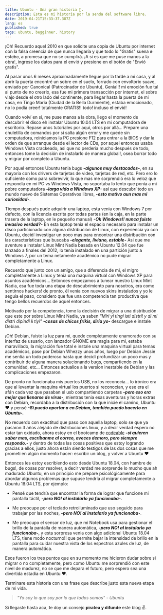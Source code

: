 ```yaml
---
title: Ubuntu - Una gran historia 📜.
description: Esta es mi historia por la senda del software libre.
date: 2019-04-21T15:33:37.387Z
lang: es
published: true
tags: ubuntu, begginner, history
---
```


¡Oh! Recuerdo aquel 2010 en que solicite una copia de Ubuntu por internet con la falsa creencia de que nunca llegaría y que todo lo "Gratis" suena ~~a estaba~~, a promesa que no se cumplirá. ¡A si es que me puse manos a la obra!, ingrese los datos para el envió y presione en el botón de "Envió gratis".

Al pasar unos 6 meses aproximadamente llegue por la tarde a mi casa, y al abrir la puerta encontré un sobre en el suelo, forrado con envoltorio suave, enviado por Canonical (Patrocinador de Ubuntu), Genial!! mi emoción fue tal al punto de no creerlo, esa fue mi primera transacción por internet, el sobre viajo desde el otro lado del continente, para llegar hasta la puerta de mi casa, en Tingo María (Ciudad de la Bella Durmiente), estaba emocionado, no lo podía creer! totalmente GRATIS!! todo! incluso el envió!

Cuando volví en si, me puse manos a la obra, llego el momento de descubrir el disco eh instalar Ubuntu 10.04 LTS en mi computadora de escritorio. Repase unos tutoriales por aquí, otros por allá... Prepare una chuletilla de comandos por si salta algún error y me quede sin computadora, reiniciamos la PC presione F12 para entrar a la BIOS y dar la orden de que arranque desde el lector de CDs, por aquel entonces usaba Windows Vista crackeado, asi que no perdería mucho después de todo, entonces tome la decisión de instalarlo de manera global!, osea borrar todo y migrar por completo a Ubuntu.

Por aquel entonces Ubuntu tenia bugs **_-algunos muy destacados-_**, en su mayoría con los drivers de tarjetas de video, tarjetas de red, etc. Pero ero lo suficiente como para sobrevivir, lo que mas me sorprendió era lo veloz que respondía en mi PC vs Windows Vista, no soportaba lo lento que ponía a mi pobre computadora **_-larga vida a Windows XP-_** asi que descubrí todo un mundo nuevo de Sistemas Operativos libres, **_-esto motivo aun mas mi curiosidad-_**.

Tiempo después pude adquirir una laptop, esta venia con Windows 7 por defecto, con la licencia escrita por todas partes (en la caja, en la parte trasera de la laptop, en le pequeño manual) **_-Ok Windows!! nunca fuiste invasivo verdad?-_** En esta laptop tenia el espacio necesario para instalar un disco particionado con alguna distribución de Linux,
con experiencia ya con Ubuntu, decidí investigar un poco mas para encontrar una distribución con las características que buscaba **_-elegante, liviano, estable-_** Asi que me aventure a instalar Linux Mint Nadia basada en Ubuntu 12.04 que fue lanzado a finales del 2012, lo tenia instalado en una partición junto a Windows 7, por un tema netamente académico no pude migrar completamente a Linux.

Recuerdo que junto con un amigo, que a diferencia de mi, el migro completamente a Linux y tenia una maquina virtual con Windows XP para asuntos académicos... Entonces empezamos a tunear nuestro Linux Mint Nadia, esa fue toda una etapa de descubrimiento para nosotros, era como sentirnos hackers! de pronto, él venia con nuevos skins instalados y yo le seguía el paso, considero que fue una competencia tan productiva que tengo bellos recuerdos de aquel entonces.

Motivado por la competencia, tome la decisión de migrar a una distribución que este por sobre Linux Mint Nadia, ya saben _"Miri yi tingi isti distri! y di mi distri dipindi li tiyi"_ **_-cosas de chicos frikis, diría yo-_** descargue e instale Debian.

¡Oh! Debian, fuiste la luz para mi, quede completamente enamorado con su interfaz de usuario, con lanzador GNOME era magia para mi, estaba maravillado, la migración fue total e instale una maquina virtual para temas académicos, pase por Debian Whezzy unos años, luego por Debian Jessie me sentía un todo poderoso hasta que decidí profundizar un poco mas y contribuir de alguna manera solucionando bugs, compartiendo en la comunidad, etc... Entonces actualice a la version inestable de Debian y las complicaciones empezaron.

De pronto no funcionaba mis puertos USB, no los reconocía... lo irónico era que al levantar la maquina virtual los puertos si reconocían, y ese era el afán cada vez que pasaban el usb compartiendo carpetas **_-pero eso era mejor que llenarse de virus-_**, mientras tenia esas aventuras y horas extras con Debian, recordaba a la distribución con la que inicie el camino, Ubuntu ❤️ y pensé **_-Si puedo aportar a en Debian, también puedo hacerlo en Ubuntu-_**.

No recuerdo con exactitud que paso con aquella laptop, solo se que ya pasaron 3 años alejado de distribuciones linux, y a decir verdad espero no estar tan oxidado, ahora estoy en el bootcamp de [codeable](https://codeable.pe/ "codeable") **_-si quieren saber mas, escríbanme al correo, aveces demoro, pero siempre respondo.-_** y dentro de todas las cosas positivas que estoy logrando gracias a ellos, justo ahora están siendo testigos de las dos cosas que me prometí en algún momento hacer: escribir un blog, y volver a Ubuntu ❤️

Entonces les estoy escribiendo esto desde Ubuntu 18.04, con hambre de bugs!, de cosas por resolver, a decir verdad me sorprende lo mucho que ah madurado Ubuntu, en un principio me prepare psicológicamente para abordar algunos problemas que supuse tendría al migrar completamente a Ubuntu 18.04 LTS, por ejemplo:

- Pensé que tendría que encontrar la forma de lograr que funcione mi pantalla táctil, **_-pero NO! al instalarlo ya funcionaba-_**.

- Me preocupe por el teclado retroiluminado que uso seguido para trabajar por las noches, **_-pero NO! al instalarlo ya funcionaba-_**.

- Me preocupo el sensor de luz, que mi Notebook usa para gestionar el brillo de la pantalla de manera automática, **_-pero NO! al instalarlo ya funcionaba-_**, y esta sorpresa venia con algo adicional Ubuntu 18.04 LTS, tiene modo nocturno!! que permite bajar la intensidad de brillo en la pantalla para cuidar nuestra vista de los espectros azules de luz, de manera automática.

Esos fueron los tres puntos que en su momento me hicieron dudar sobre si migrar o no completamente, pero como Ubuntu me sorprendió con este nivel de madurez, no se que me depara el futuro, pero espero sea una divertida estadía en Ubuntu ❤️.

Terminare esta historia con una frase que describe justo esta nueva etapa de mi vida.

> _"Yo soy lo que soy por lo que todos somos" - Ubuntu_

Si llegaste hasta aca, te doy un consejo **piratea y difunde** este blog ✌️.
